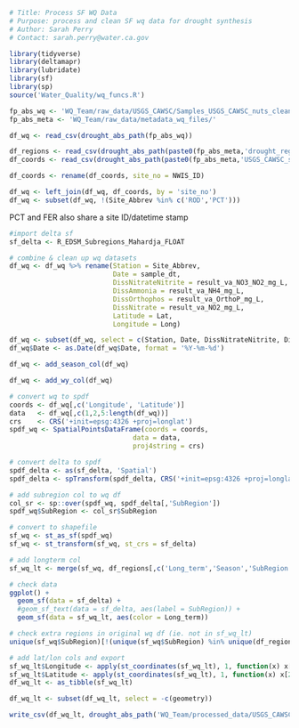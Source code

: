 ```r
# Title: Process SF WQ Data
# Purpose: process and clean SF wq data for drought synthesis
# Author: Sarah Perry
# Contact: sarah.perry@water.ca.gov
```

```r
library(tidyverse)
library(deltamapr)
library(lubridate)
library(sf)
library(sp)
source('Water_Quality/wq_funcs.R')
```

```r
fp_abs_wq <- 'WQ_Team/raw_data/USGS_CAWSC/Samples_USGS_CAWSC_nuts_clean.csv'
fp_abs_meta <- 'WQ_Team/raw_data/metadata_wq_files/'

df_wq <- read_csv(drought_abs_path(fp_abs_wq))

df_regions <- read_csv(drought_abs_path(paste0(fp_abs_meta,'drought_regions.csv')))
df_coords <- read_csv(drought_abs_path(paste0(fp_abs_meta,'USGS_CAWSC_stations.csv')))

df_coords <- rename(df_coords, site_no = NWIS_ID)

df_wq <- left_join(df_wq, df_coords, by = 'site_no')
df_wq <- subset(df_wq, !(Site_Abbrev %in% c('ROD','PCT')))
```
PCT and FER also share a site ID/datetime stamp

```r
#import delta sf
sf_delta <- R_EDSM_Subregions_Mahardja_FLOAT

# combine & clean up wq datasets
df_wq <- df_wq %>% rename(Station = Site_Abbrev,
                          Date = sample_dt,
                          DissNitrateNitrite = result_va_NO3_NO2_mg_L,
                          DissAmmonia = result_va_NH4_mg_L,
                          DissOrthophos = result_va_OrthoP_mg_L,
                          DissNitrate = result_va_NO2_mg_L,
                          Latitude = Lat,
                          Longitude = Long)

df_wq <- subset(df_wq, select = c(Station, Date, DissNitrateNitrite, DissAmmonia, DissOrthophos, DissNitrate, Latitude, Longitude))
df_wq$Date <- as.Date(df_wq$Date, format = '%Y-%m-%d')

df_wq <- add_season_col(df_wq)

df_wq <- add_wy_col(df_wq)
```

```r
# convert wq to spdf
coords <- df_wq[,c('Longitude', 'Latitude')]
data   <- df_wq[,c(1,2,5:length(df_wq))]
crs    <- CRS('+init=epsg:4326 +proj=longlat')
spdf_wq <- SpatialPointsDataFrame(coords = coords,
                               data = data, 
                               proj4string = crs)

# convert delta to spdf
spdf_delta <- as(sf_delta, 'Spatial')
spdf_delta <- spTransform(spdf_delta, CRS('+init=epsg:4326 +proj=longlat'))

# add subregion col to wq df
col_sr <- sp::over(spdf_wq, spdf_delta[,'SubRegion'])
spdf_wq$SubRegion <- col_sr$SubRegion

# convert to shapefile
sf_wq <- st_as_sf(spdf_wq)
sf_wq <- st_transform(sf_wq, st_crs = sf_delta)

# add longterm col
sf_wq_lt <- merge(sf_wq, df_regions[,c('Long_term','Season','SubRegion')], by = c('Season','SubRegion'))

# check data
ggplot() + 
  geom_sf(data = sf_delta) + 
  #geom_sf_text(data = sf_delta, aes(label = SubRegion)) +
  geom_sf(data = sf_wq_lt, aes(color = Long_term))
```

```r
# check extra regions in original wq df (ie. not in sf_wq_lt)
unique(sf_wq$SubRegion)[!(unique(sf_wq$SubRegion) %in% unique(df_regions$SubRegion))]
```

```r
# add lat/lon cols and export
sf_wq_lt$Longitude <- apply(st_coordinates(sf_wq_lt), 1, function(x) x[1])
sf_wq_lt$Latitude <- apply(st_coordinates(sf_wq_lt), 1, function(x) x[2])
df_wq_lt <- as_tibble(sf_wq_lt)

df_wq_lt <- subset(df_wq_lt, select = -c(geometry))

write_csv(df_wq_lt, drought_abs_path('WQ_Team/processed_data/USGS_CAWSC_1971-2021.csv'))
```

